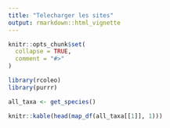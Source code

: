 ```yaml
---
title: "Telecharger les sites"
output: rmarkdown::html_vignette
---
```


```r
knitr::opts_chunk$set(
  collapse = TRUE,
  comment = "#>"
)
```

```r
library(rcoleo)
library(purrr)

all_taxa <- get_species()

knitr::kable(head(map_df(all_taxa[[1]], 1)))

```

